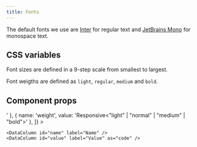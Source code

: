 ```yaml
---
title: Fonts
---
```


The default fonts we use are [Inter](https://fonts.google.com/specimen/Inter) for regular text and
[JetBrains Mono](https://fonts.google.com/specimen/JetBrains+Mono) for monospace text.

## CSS variables

Font sizes are defined in a 9-step scale from smallest to largest.

<Example>
  <DataTable
    data={[
      { name: '--font-size-1', value: '12px' },
      { name: '--font-size-2', value: '14px' },
      { name: '--font-size-3', value: '16px' },
      { name: '--font-size-4', value: '18px' },
      { name: '--font-size-5', value: '20px' },
      { name: '--font-size-6', value: '24px' },
      { name: '--font-size-7', value: '28px' },
      { name: '--font-size-8', value: '36px' },
      { name: '--font-size-9', value: '60px' },
    ]}
  >
    <DataColumn id="name" label="Name" />
    <DataColumn id="value" label="Value" />
  </DataTable>
</Example>

Font weigths are defined as `light`, `regular`, `medium` and `bold`.

<Example>
  <DataTable
    data={[
      { name: '--font-weight-light', value: '300' },
      { name: '--font-weight-regular', value: '400' },
      { name: '--font-weight-medium', value: '500' },
      { name: '--font-weight-bold', value: '700' },
    ]}
  >
    <DataColumn id="name" label="Name" />
    <DataColumn id="value" label="Value" />
  </DataTable>
</Example>

## Component props

<Example>
  <DataTable
    data={[
      { name: 'size', value: 'Responsive<"1" | "2" | "3" | "4" | "5" | "6" | "7" | "8" | "9">' },
      { name: 'weight', value: 'Responsive<"light" | "normal" | "medium" | "bold">' },
    ]}
  >

    <DataColumn id="name" label="Name" />
    <DataColumn id="value" label="Value" as="code" />

  </DataTable>
</Example>
